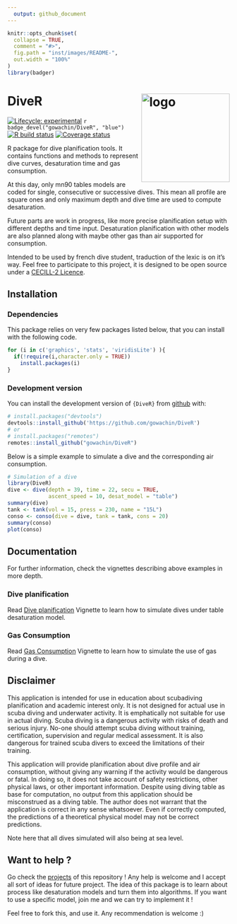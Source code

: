 ```yaml
---
  output: github_document
---
```


<!-- README.md is generated from README.Rmd. Please edit that file -->

```r
knitr::opts_chunk$set(
  collapse = TRUE,
  comment = "#>",
  fig.path = "inst/images/README-",
  out.width = "100%"
)
library(badger)
```

# DiveR <img src="https://raw.githubusercontent.com/gowachin/DiveR/master/inst/images/DiveR_hex.png" alt="logo" align="right" height="200px/"/>

<!-- badges: start -->

[![Lifecycle: experimental](https://img.shields.io/badge/lifecycle-experimental-orange.svg)](https://www.tidyverse.org/lifecycle/#experimental) `r badge_devel("gowachin/DiveR", "blue")` [![R build status](https://github.com/gowachin/DiveR/workflows/R-CMD-check/badge.svg)](https://github.com/gowachin/DiveR/actions) [![Coverage status](https://codecov.io/gh/gowachin/DiveR/branch/master/graph/badge.svg)](https://codecov.io/github/gowachin/DiveR?branch=master)

<!-- badges: end -->

R package for dive planification tools. It contains functions and methods to represent dive curves, desaturation time and gas consumption. 

At this day, only mn90 tables models are coded for single, consecutive or successive dives. This mean all profile are square ones and only maximum depth and dive time are used to compute desaturation.

Future parts are work in progress, like more precise planification setup with different depths and time input. Desaturation planification with other models are also planned along with maybe other gas than air supported for consumption.

Intended to be used by french dive student, traduction of the lexic is on it's way. 
Feel free to participate to this project, it is designed to be open source under a [CECILL-2 Licence](https://github.com/gowachin/DiveR/blob/master/LICENCE-CECILL-2.1.txt). 

## Installation

### Dependencies

This package relies on very few packages listed below, that you can install with the following code.

```r
for (i in c('graphics', 'stats', 'viridisLite') ){
  if(!require(i,character.only = TRUE))
    install.packages(i)
}
```

### Development version

You can install the development version of `{DiveR}` from [github](https://github.com/gowachin/DiveR) with:

```r
# install.packages("devtools")
devtools::install_github('https://github.com/gowachin/DiveR')
# or 
# install.packages("remotes")
remotes::install_github("gowachin/DiveR")
```

<!--## Usage-->

Below is a simple example to simulate a dive and the corresponding air consumption.

```r
# Simulation of a dive
library(DiveR)
dive <- dive(depth = 39, time = 22, secu = TRUE, 
             ascent_speed = 10, desat_model = "table")
summary(dive)
tank <- tank(vol = 15, press = 230, name = "15L")
conso <- conso(dive = dive, tank = tank, cons = 20)
summary(conso)
plot(conso)
```

## Documentation

For further information, check the vignettes describing above examples in more depth.

### Dive planification

Read [Dive planification](https://gowachin.github.io/DiveR/articles/dive_planif.html) Vignette to learn how to simulate dives under table desaturation model.

### Gas Consumption

Read [Gas Consumption](https://gowachin.github.io/DiveR/articles/gas_conso.html) Vignette to learn how to simulate the use of gas during a dive.

## Disclaimer

This application is intended for use in education about scubadiving planification and academic interest only. It is not designed for actual use in scuba diving and underwater activity. It is emphatically not suitable for use in actual diving. Scuba diving is a dangerous activity with risks of death and serious injury. No-one should attempt scuba diving without training, certification, supervision and regular medical assessment. It is also dangerous for trained scuba divers to exceed the limitations of their training.

This application will provide planification about dive profile and air consumption, without giving any warning if the activity would be dangerous or fatal. In doing so, it does not take account of safety restrictions, other physical laws, or other important information. Despite using diving table as base for computation, no output from this application should be misconstrued as a diving table. The author does not warrant that the application is correct in any sense whatsoever. Even if correctly computed, the predictions of a theoretical physical model may not be correct predictions.

Note here that all dives simulated will also being at sea level.

## Want to help ?

Go check the [projects](https://github.com/gowachin/DiveR/projects) of this repository ! Any help is welcome and I accept all sort of ideas for future project. The idea of this package is to learn about process like desaturation models and turn them into algorithms. If you want to use a specific model, join me and we can try to implement it !

Feel free to fork this, and use it. Any recommendation is welcome :)
